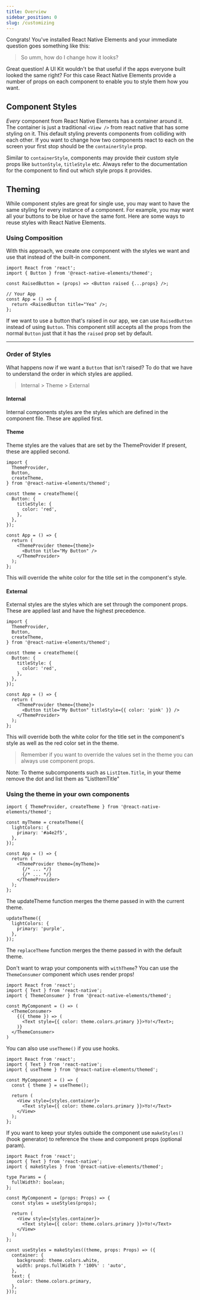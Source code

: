 ```yaml
---
title: Overview
sidebar_position: 0
slug: /customizing
---
```


Congrats! You've installed React Native Elements and your immediate question
goes something like this:

> So umm, how do I change how it looks?

Great question! A UI Kit wouldn't be that useful if the apps everyone built
looked the same right? For this case React Native Elements provide a number of
props on each component to enable you to style them how you want.

## Component Styles

_Every_ component from React Native Elements has a container around it. The
container is just a traditional `<View />` from react native that has some
styling on it. This default styling prevents components from colliding with each
other. If you want to change how two components react to each on the screen your
first stop should be the `containerStyle` prop.

Similar to `containerStyle`, components may provide their custom style props
like `buttonStyle`, `titleStyle` etc. Always refer to the documentation for the
component to find out which style props it provides.

## Theming

While component styles are great for single use, you may want to have the same
styling for every instance of a component. For example, you may want all your
buttons to be blue or have the same font. Here are some ways to reuse styles
with React Native Elements.

### Using Composition

With this approach, we create one component with the styles we want and use that
instead of the built-in component.

```tsx
import React from 'react';
import { Button } from '@react-native-elements/themed';

const RaisedButton = (props) => <Button raised {...props} />;

// Your App
const App = () => {
  return <RaisedButton title="Yea" />;
};
```

If we want to use a button that's raised in our app, we can use `RaisedButton`
instead of using `Button`. This component still accepts all the props from the
normal `Button` just that it has the `raised` prop set by default.

---

### Order of Styles

What happens now if we want a `Button` that isn't raised? To do that we have to understand the order in which styles are applied.

> Internal > Theme > External

#### Internal

Internal components styles are the styles which are defined in the component
file. These are applied first.

#### Theme

Theme styles are the values that are set by the ThemeProvider If present, these
are applied second.

```tsx
import {
  ThemeProvider,
  Button,
  createTheme,
} from '@react-native-elements/themed';

const theme = createTheme({
  Button: {
    titleStyle: {
      color: 'red',
    },
  },
});

const App = () => {
  return (
    <ThemeProvider theme={theme}>
      <Button title="My Button" />
    </ThemeProvider>
  );
};
```

This will override the white color for the title set in the component's style.

#### External

External styles are the styles which are set through the component props. These
are applied last and have the highest precedence.

```tsx
import {
  ThemeProvider,
  Button,
  createTheme,
} from '@react-native-elements/themed';

const theme = createTheme({
  Button: {
    titleStyle: {
      color: 'red',
    },
  },
});

const App = () => {
  return (
    <ThemeProvider theme={theme}>
      <Button title="My Button" titleStyle={{ color: 'pink' }} />
    </ThemeProvider>
  );
};
```

This will override both the white color for the title set in the component's
style as well as the red color set in the theme.

> Remember if you want to override the values set in the theme you can always
> use component props.

Note: To theme subcomponents such as `ListItem.Title`, in your theme remove the dot and list them as "ListItemTitle"

### Using the theme in your own components

```tsx title='App.tsx'
import { ThemeProvider, createTheme } from '@react-native-elements/themed';

const myTheme = createTheme({
  lightColors: {
    primary: '#a4e2f5',
  },
});

const App = () => {
  return (
    <ThemeProvider theme={myTheme}>
      {/* ... */}
      {/* ... */}
    </ThemeProvider>
  );
};
```

The updateTheme function merges the theme passed in with the current theme.

```tsx
updateTheme({
  lightColors: {
    primary: 'purple',
  },
});
```

The `replaceTheme` function merges the theme passed in with the default theme.

Don't want to wrap your components with `withTheme`? You can use the `ThemeConsumer` component
which uses render props!

```tsx
import React from 'react';
import { Text } from 'react-native';
import { ThemeConsumer } from '@react-native-elements/themed';

const MyComponent = () => (
  <ThemeConsumer>
    {({ theme }) => (
      <Text style={{ color: theme.colors.primary }}>Yo!</Text>;
    )}
  </ThemeConsumer>
)
```

You can also use `useTheme()` if you use hooks.

```tsx
import React from 'react';
import { Text } from 'react-native';
import { useTheme } from '@react-native-elements/themed';

const MyComponent = () => {
  const { theme } = useTheme();

  return (
    <View style={styles.container}>
      <Text style={{ color: theme.colors.primary }}>Yo!</Text>
    </View>
  );
};
```

If you want to keep your styles outside the component use `makeStyles()` (hook generator) to reference the `theme` and component props (optional param).

```tsx
import React from 'react';
import { Text } from 'react-native';
import { makeStyles } from '@react-native-elements/themed';

type Params = {
  fullWidth?: boolean;
};

const MyComponent = (props: Props) => {
  const styles = useStyles(props);

  return (
    <View style={styles.container}>
      <Text style={{ color: theme.colors.primary }}>Yo!</Text>
    </View>
  );
};

const useStyles = makeStyles((theme, props: Props) => ({
  container: {
    background: theme.colors.white,
    width: props.fullWidth ? '100%' : 'auto',
  },
  text: {
    color: theme.colors.primary,
  },
}));
```
